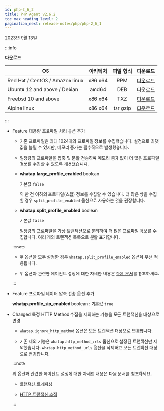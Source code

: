 ```yaml
---
id: php-2_6_2
title: PHP Agent v2.6.2
toc_max_heading_level: 2
pagination_next: release-notes/php/php-2_6_1
---
```


2023년 9월 13일

:::info

**다운로드**

| OS | 아키텍처 | 파일 형식 | 다운로드 |
| - | :-: | :-: | :-: |
| Red Hat / CentOS / Amazon linux | x86 x64 | RPM | [다운로드](http://repo.whatap.io/centos/6/x86_64/whatap-php-2.6-2.x86_64.rpm) |
| Ubuntu 12 and above / Debian | amd64 | DEB | [다운로드](http://repo.whatap.io/debian/unstable/whatap-php_2.6.2_amd64.deb) |
| Freebsd 10 and above | x86 x64 | TXZ | [다운로드](http://repo.whatap.io/freebsd/10/whatap-php-2.6.2.txz) |
| Alpine linux | x86 x64 | tar gzip | [다운로드](http://repo.whatap.io/alpine/x86_64/whatap-php-2.6.2.tar.gz) |

:::

* <Status>Feature</Status> 대용량 프로파일 처리 옵션 추가

  - 기존 프로파일은 최대 1024개의 프로파일 정보를 수집했습니다. 설정으로 최댓값을 늘릴 수 있지만, 메모리 증가는 필수적으로 발생했습니다.
  
  - 일정량의 프로파일을 압축 및 분할 전송하여 메모리 증가 없이 더 많은 프로파일 정보를 수집할 수 있도록 개선했습니다.
  
  - **whatap.large_profile_enabled** <span class='type'>boolean</span>

    기본값 `false`

    약 만 건 이하의 프로파일(스탭) 정보를 수집할 수 있습니다. 더 많은 양을 수집할 경우 `split_profile_enabled` 옵션으로 사용하는 것을 권장합니다.

  - **whatap.split_profile_enabled** <span class='type'>boolean</span>

    기본값 `false`

    일정량의 프로파일을 가상 트랜잭션으로 분리하여 더 많은 프로파일 정보를 수집합니다. 여러 개의 트랜잭션 목록으로 분할 표기합니다.

  :::note

  * 두 옵션을 모두 설정한 경우 `whatap.split_profile_enabled` 옵션이 우선 적용됩니다.

  * 위 옵션과 관련한 에이전트 설정에 대한 자세한 내용은 [다음 문서](../../php/agent-transaction)를 참조하세요.

  :::

* <Status>Feature</Status> 프로파일 데이터 압축 전송 옵션 추가
  
  **whatap.profile_zip_enabled** <span class='type'>boolean</span> : 기본값 `true`

- <Status>Changed</Status> 특정 HTTP Method 수집을 제외하는 기능을 모든 트랜잭션을 대상으로 변경

  - `whatap.ignore_http_method` 옵션은 모든 트랜잭션 대상으로 변경합니다.

  - 기존 제외 기능은 `whatap.http_method_urls` 옵션으로 설정된 트랜잭션만 제외했습니다. `whatap.http_method_urls` 옵션을 삭제하고 모든 트랜잭션 대상으로 변경합니다.

  :::note

    위 옵션과 관련한 에이전트 설정에 대한 자세한 내용은 다음 문서를 참조하세요.

    * [트랜잭션 트레이싱](../../php/agent-transaction#php-trs-trc)

    * [HTTP 트랜잭션 추적](../../php/agent-transaction#php-track-http-trs)

  :::